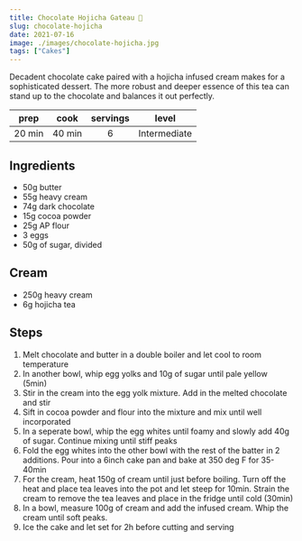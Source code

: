 ```yaml
---
title: Chocolate Hojicha Gateau 🍂
slug: chocolate-hojicha
date: 2021-07-16
image: ./images/chocolate-hojicha.jpg
tags: ["Cakes"]
---
```


<StyledParagraph>Decadent chocolate cake paired with a hojicha infused cream makes for a sophisticated dessert. The more robust and deeper essence of this tea can stand up to the chocolate and balances it out perfectly.</StyledParagraph>

| prep | cook | servings | level |
| :--: | :--: | :------: | :---: |
| 20 min | 40 min |   6  | Intermediate  |

## Ingredients

- <ListItem>50g butter</ListItem>
- <ListItem>55g heavy cream</ListItem>
- <ListItem>74g dark chocolate</ListItem>
- <ListItem>15g cocoa powder</ListItem>
- <ListItem>25g AP flour</ListItem>
- <ListItem>3 eggs</ListItem>
- <ListItem>50g of sugar, divided</ListItem>

## Cream
- <ListItem>250g heavy cream</ListItem>
- <ListItem>6g hojicha tea</ListItem>


## Steps

1. Melt chocolate and butter in a double boiler and let cool to room temperature
2. In another bowl, whip egg yolks and 10g of sugar until pale yellow (5min)
3. Stir in the cream into the egg yolk mixture. Add in the melted chocolate and stir
4. Sift in cocoa powder and flour into the mixture and mix until well incorporated
5. In a seperate bowl, whip the egg whites until foamy and slowly add 40g of sugar. Continue mixing until stiff peaks
6. Fold the egg whites into the other bowl with the rest of the batter in 2 additions. Pour into a 6inch cake pan and bake at 350 deg F for 35-40min
7. For the cream, heat 150g of cream until just before boiling. Turn off the heat and place tea leaves into the pot and let steep for 10min. Strain the cream to remove the tea leaves and place in the fridge until cold (30min)
8. In a bowl, measure 100g of cream and add the infused cream. Whip the cream until soft peaks.
9. Ice the cake and let set for 2h before cutting and serving

